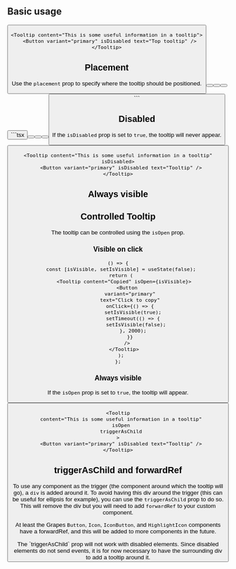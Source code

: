 

## Basic usage

<Preview>
  <Tooltip
    content="This is some useful information in a tooltip"
    placement="top"
    triggerAsChild
  >
    <Button variant="primary" isDisabled text="Top tooltip" />
  </Tooltip>
</Preview>

```tsx
<Tooltip content="This is some useful information in a tooltip">
  <Button variant="primary" isDisabled text="Top tooltip" />
</Tooltip>
```

## Placement

Use the `placement` prop to specify where the tooltip should be positioned.

<Preview>
  <Tooltip
    content="This is some useful information in a tooltip"
    placement="top"
  >
    <Button variant="primary" isDisabled text="Top tooltip" />
  </Tooltip>
  <Tooltip
    content="This is some useful information in a tooltip"
    placement="bottom"
  >
    <Button variant="primary" isDisabled text="Bottom tooltip" />
  </Tooltip>
  <Tooltip
    content="This is some useful information in a tooltip"
    placement="left"
  >
    <Button variant="primary" isDisabled text="Left tooltip" />
  </Tooltip>
  <Tooltip
    content="This is some useful information in a tooltip"
    placement="right"
  >
    <Button variant="primary" isDisabled text="Right tooltip" />
  </Tooltip>
</Preview>
```tsx
<Tooltip content="This is some useful information in a tooltip" placement="top">
  <Button variant="primary" isDisabled text="Top tooltip" />
</Tooltip>
<Tooltip
  content="This is some useful information in a tooltip"
  placement="bottom"
>
  <Button variant="primary" isDisabled text="Bottom tooltip" />
</Tooltip>
<Tooltip
  content="This is some useful information in a tooltip"
  placement="left"
>
  <Button variant="primary" isDisabled text="Left tooltip" />
</Tooltip>
<Tooltip
  content="This is some useful information in a tooltip"
  placement="right"
>
  <Button variant="primary" isDisabled text="Right tooltip" />
</Tooltip>
```

## Disabled

If the `isDisabled` prop is set to `true`, the tooltip will never appear.

<Preview>
  <Tooltip content="This is some useful information in a tooltip" isDisabled>
    <Button variant="primary" isDisabled text="Tooltip" />
  </Tooltip>
</Preview>

```tsx
<Tooltip content="This is some useful information in a tooltip" isDisabled>
  <Button variant="primary" isDisabled text="Tooltip" />
</Tooltip>
```

## Always visible

## Controlled Tooltip

The tooltip can be controlled using the `isOpen` prop.

### Visible on click

<VisibleOnClick />

```tsx
() => {
  const [isVisible, setIsVisible] = useState(false);
  return (
    <Tooltip content="Copied" isOpen={isVisible}>
      <Button
        variant="primary"
        text="Click to copy"
        onClick={() => {
          setIsVisible(true);
          setTimeout(() => {
            setIsVisible(false);
          }, 2000);
        }}
      />
    </Tooltip>
  );
};
```

### Always visible

If the `isOpen` prop is set to `true`, the tooltip will appear.

<Preview>
  <Tooltip
    content="This is some useful information in a tooltip"
    isOpen
    placement="right"
    triggerAsChild
  >
    <Button variant="primary" isDisabled text="Tooltip" />
  </Tooltip>
</Preview>

```tsx
<Tooltip
  content="This is some useful information in a tooltip"
  isOpen
  triggerAsChild
>
  <Button variant="primary" isDisabled text="Tooltip" />
</Tooltip>
```

## triggerAsChild and forwardRef

To use any component as the trigger (the component around which the tooltip will go), a `div` is added around it.
To avoid having this div around the trigger (this can be useful for ellipsis for example), you can use the `triggerAsChild` prop to do so. This will remove the div but you will need to add `forwardRef` to your custom component.

At least the Grapes `Button`, `Icon`, `IconButton`, and `HighlightIcon` components have a forwardRef, and this will be added to more components in the future.

<Callout variant="alert" title="Disabled elements">
  The `triggerAsChild` prop will not work with disabled elements. Since disabled
  elements do not send events, it is for now necessary to have the surrounding
  div to add a tooltip around it.
</Callout>
